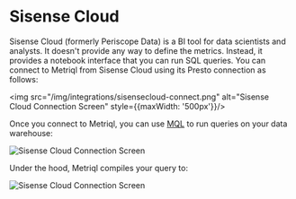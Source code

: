 # Sisense Cloud

Sisense Cloud (formerly Periscope Data) is a BI tool for data scientists and analysts. It doesn't provide any way to define the metrics. Instead, it provides a notebook interface that you can run SQL queries. 
You can connect to Metriql from Sisense Cloud using its Presto connection as follows:

<img src="/img/integrations/sisensecloud-connect.png" alt="Sisense Cloud Connection Screen" style={{maxWidth: '500px'}}/>

Once you connect to Metriql, you can use [MQL](/query/mql) to run queries on your data warehouse:

<img src="/img/integrations/sisensecloud-query.png" alt="Sisense Cloud Connection Screen"/>


Under the hood, Metriql compiles your query to:

<img src="/img/integrations/sisensecloud-query-debug.png" alt="Sisense Cloud Connection Screen"/>
